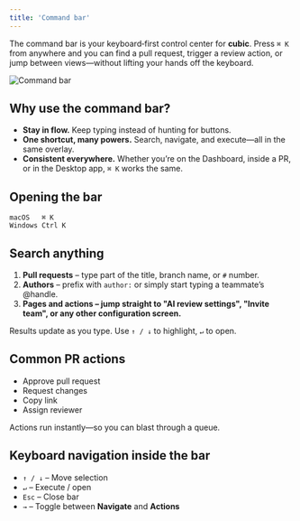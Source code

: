 ```yaml
---
title: 'Command bar'
---
```


The command bar is your keyboard‑first control center for **cubic**. Press `⌘ K` from anywhere and you can find a pull request, trigger a review action, or jump between views—without lifting your hands off the keyboard.

<img
  src="/code-review-platform/images/command-bar.png"
  alt="Command bar"
  className="border border-zinc-800 rounded-lg"
/>

## Why use the command bar?

- **Stay in flow.** Keep typing instead of hunting for buttons.
- **One shortcut, many powers.** Search, navigate, and execute—all in the same overlay.
- **Consistent everywhere.** Whether you’re on the Dashboard, inside a PR, or in the Desktop app, `⌘ K` works the same.

## Opening the bar

```text
macOS   ⌘ K
Windows Ctrl K
```

## Search anything

1. **Pull requests** – type part of the title, branch name, or `#` number.
2. **Authors** – prefix with `author:` or simply start typing a teammate’s @handle.
3. **Pages and actions – jump straight to "AI review settings", "Invite team", or any other configuration screen.**

Results update as you type. Use `↑ / ↓` to highlight, `↵` to open.

## Common PR actions

- Approve pull request
- Request changes
- Copy link
- Assign reviewer

Actions run instantly—so you can blast through a queue.

## Keyboard navigation inside the bar

- `↑ / ↓` – Move selection
- `↵` – Execute / open
- `Esc` – Close bar
- `→` – Toggle between **Navigate** and **Actions**
